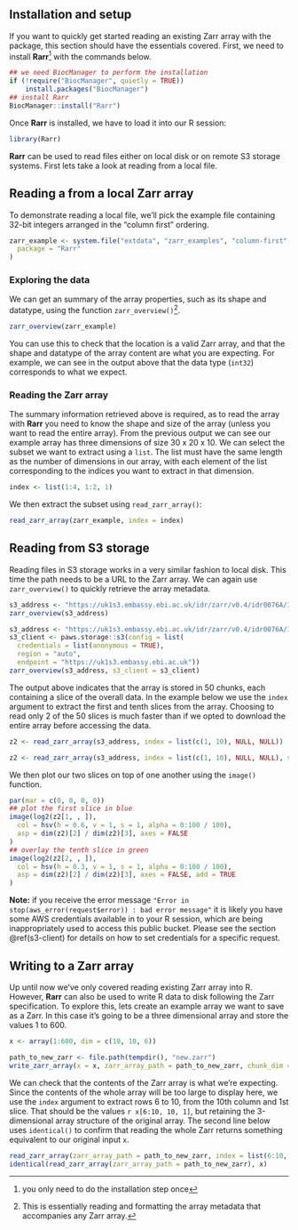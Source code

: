 
## Installation and setup

If you want to quickly get started reading an existing Zarr array with the
package, this section should have the essentials covered.  First, we need to
install **Rarr**^[you only need to do the installation step once] with the 
commands below.

```r
## we need BiocManager to perform the installation
if (!require("BiocManager", quietly = TRUE))
    install.packages("BiocManager")
## install Rarr
BiocManager::install("Rarr")
```

Once **Rarr** is installed, we have to load it into our R session:

```r
library(Rarr)
```

**Rarr** can be used to read files either on local disk or on remote S3 storage 
systems.  First lets take a look at reading from a local file.

## Reading a from a local Zarr array
To demonstrate reading a local file, we'll pick the example file containing
32-bit integers arranged in the "column first" ordering.

```r
zarr_example <- system.file("extdata", "zarr_examples", "column-first", "int32.zarr",
  package = "Rarr"
)
```

### Exploring the data
We can get an summary of the array properties, such as its shape and datatype,
using the function `zarr_overview()`^[This is essentially reading and formatting
the array metadata that accompanies any Zarr array.].

```r
zarr_overview(zarr_example)
```
You can use this to check that the location is a valid Zarr array, and that the
shape and datatype of the array content are what you are expecting.  For
example, we can see in the output above that the data type (`int32`) corresponds
to what we expect.

### Reading the Zarr array
The summary information retrieved above is required, as to read the array with
**Rarr** you need to know the shape and size of the array (unless you want to
read the entire array).  From the previous output we can see our example array
has three dimensions of size 30 x 20 x 10.  We can select the subset we want to
extract using a `list`. The list must have the same length as the number of
dimensions in our array, with each element of the list corresponding to the
indices you want to extract in that dimension.

```r
index <- list(1:4, 1:2, 1)
```

We then extract the subset using `read_zarr_array()`:

```r
read_zarr_array(zarr_example, index = index)
```

## Reading from S3 storage {#read-s3}

Reading files in S3 storage works in a very similar fashion to local disk.  This
time the path needs to be a URL to the Zarr array.
We can again use `zarr_overview()` to quickly retrieve the array metadata.

```r
s3_address <- "https://uk1s3.embassy.ebi.ac.uk/idr/zarr/v0.4/idr0076A/10501752.zarr/0"
zarr_overview(s3_address)
```

```r
s3_address <- "https://uk1s3.embassy.ebi.ac.uk/idr/zarr/v0.4/idr0076A/10501752.zarr/0"
s3_client <- paws.storage::s3(config = list(
  credentials = list(anonymous = TRUE), 
  region = "auto",
  endpoint = "https://uk1s3.embassy.ebi.ac.uk"))
zarr_overview(s3_address, s3_client = s3_client)
```

The output above indicates that the array is stored in 50 chunks, each
containing a slice of the overall data. In the example below we use the `index`
argument to extract the first and tenth slices from the array. Choosing to read only
2 of the 50 slices is much faster than if we opted to download the entire array
before accessing the data.

```r
z2 <- read_zarr_array(s3_address, index = list(c(1, 10), NULL, NULL))
```

```r
z2 <- read_zarr_array(s3_address, index = list(c(1, 10), NULL, NULL), s3_client = s3_client)
```

We then plot our two slices on top of one another using the `image()` function.  

```r
par(mar = c(0, 0, 0, 0))
## plot the first slice in blue
image(log2(z2[1, , ]),
  col = hsv(h = 0.6, v = 1, s = 1, alpha = 0:100 / 100),
  asp = dim(z2)[2] / dim(z2)[3], axes = FALSE
)
## overlay the tenth slice in green
image(log2(z2[2, , ]),
  col = hsv(h = 0.3, v = 1, s = 1, alpha = 0:100 / 100),
  asp = dim(z2)[2] / dim(z2)[3], axes = FALSE, add = TRUE
)
```

**Note:** if you receive the error message 
`"Error in stop(aws_error(request$error)) : bad error message"` it is likely you
have some AWS credentials available in to your R session, which are being 
inappropriately used to access this public bucket.  Please see the section 
\@ref(s3-client) for details on how to set credentials for a specific 
request.

## Writing to a Zarr array

Up until now we've only covered reading existing Zarr array into R.  However,
**Rarr** can also be used to write R data to disk following the Zarr
specification.  To explore this, lets create an example array we want to save as
a Zarr.  In this case it's going to be a three dimensional array and store the
values 1 to 600.

```r
x <- array(1:600, dim = c(10, 10, 6))
```

```r
path_to_new_zarr <- file.path(tempdir(), "new.zarr")
write_zarr_array(x = x, zarr_array_path = path_to_new_zarr, chunk_dim = c(10, 5, 1))
```

We can check that the contents of the Zarr array is what we're expecting.  Since
the contents of the whole array will be too large to display here, we use the
`index` argument to extract rows 6 to 10, from the 10th column and 1st slice.
That should be the values `r x[6:10, 10, 1]`, but retaining the 3-dimensional
array structure of the original array.  The second line below uses `identical()`
to confirm that reading the whole Zarr returns something equivalent to our
original input `x`.

```r
read_zarr_array(zarr_array_path = path_to_new_zarr, index = list(6:10, 10, 1))
identical(read_zarr_array(zarr_array_path = path_to_new_zarr), x)
```

